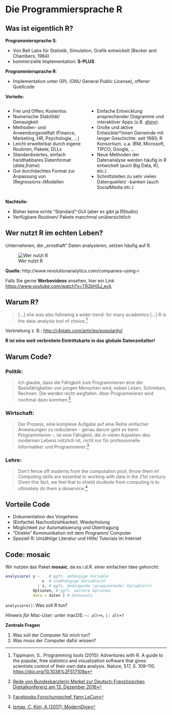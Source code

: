 # Die Programmiersprache R

## Was ist eigentlich R?

**Programmiersprache S**:
\small

- Von Bell Labs für Statistik, Simulation, Grafik entwickelt (Becker and Chambers; 1984) 
- kommerzielle Implementation: **S-PLUS** 
\normalsize

**Programmiersprache R**:
\small

- Implementation unter GPL (GNU General Public License), offener Quellcode

\normalsize
**Vorteile:**

:::::::::::::: {.columns}
::: {.column width="49%"}
\small
- Frei und Offen; Kostenlos
- Numerische Stabilität/ Genauigkeit
- Methoden- und Anwendungsvielfalt (Finance, Marketing, HR, Psychologie, ...)
- Leicht erweiterbar durch eigene Routinen, Pakete, DLLs
- Standardisiertes, einfach handhabbares Datenformat (*data.frame*)
- Gut durchdachtes Format zur Anpassung von (Regressions-)Modellen
:::
::: {.column width="49%"}
\small
- Einfache Entwicklung ansprechender Diagramme und interaktiver Apps (z.B. [shiny](http://shiny.rstudio.com)).
- Große und aktive Entwickler*innen Gemeinde mit langer Geschichte: seit 1993; R Konsortium, u.a. IBM, Microsoft, TIPCO, Google, ...
- Neue Methoden der Datenanalyse werden häufig in R entwickelt (auch Big Data, KI, etc.)
- Schnittstellen zu sehr vielen Datenquellen/ -banken (auch SocialMedia etc.)
:::
::::::::::::::

**Nachteile:**
\small

- Bisher keine echte “Standard”-GUI (aber es gibt ja RStudio)
- Verfügbare Routinen/ Pakete manchmal unübersichtlich


## Wer nutzt R im echten Leben?

Unternehmen, die „ernsthaft“ Daten analysieren, setzen häufig auf R.

![Wer nutzt R](images/WerNutztR.png)

**Quelle:** http://www.revolutionanalytics.com/companies-using-r 


Falls Sie gerne **Werbevideos** ansehen, hier ein Link [https://www.youtube.com/watch?v=TR2bHSJ_eck](https://www.youtube.com/watch?v=TR2bHSJ_eck)

## Warum R?

> [...] she was also following a wider trend: for many academics [...] R is the data-analysis tool of choice.^[Tippmann, S.. Programming tools (2015): Adventures with R. A guide to the popular, free statistics and visualization software that gives scientists control of their own data analysis. Nature, 517, S. 109--110. [https://doi.org/10.1038%2F517109a](https://doi.org/10.1038%2F517109a)]

Verbreitung z. B.: [http://r4stats.com/articles/popularity/](http://r4stats.com/articles/popularity/)

**R ist eine weit verbreitete Eintrittskarte in das globale Datenzeitalter!**


## Warum Code? 

### Politik:

 
 > Ich glaube, dass die Fähigkeit zum Programmieren eine der Basisfähigkeiten von jungen Menschen wird, neben Lesen, Schreiben, Rechnen. Die werden nicht wegfallen. Aber Programmieren wird nochmal dazu kommen.^[[Rede von Bundeskanzlerin Merkel zur Deutsch-Französischen Digitalkonferenz am 13. Dezember 2016](https://www.bundeskanzlerin.de/Content/DE/Rede/2016/12/2016-12-13-deutsch-franzoesische-digitalkonferenz.html)]

 
### Wirtschaft:

> Der Prozess, eine komplexe Aufgabe auf eine Reihe einfacher Anweisungen zu reduzieren - genau darum geht es beim Programmieren -, ist eine Fähigkeit, die in vielen Aspekten des modernen Lebens nützlich ist, nicht nur für professionelle Informatiker und Programmierer.^[[Facebooks Forschungschef Yann LeCun](http://www.faz.net/aktuell/wirtschaft/netzwirtschaft/facebook-ki-experte-yann-lecun-fordert-informatik-als-pflichtfach-15058261.html)]


### Lehre:

> Don’t fence off students from the computation pool, throw them in! Computing skills are essential to working with data in the 21st century. Given this fact, we feel that to shield students from computing is to ultimately do them a disservice.^[[Ismay, C, Kim, A (2017): ModernDive ](http://moderndive.com/index.html#intro-instructors)]


## Vorteile Code

- Dokumentation des Vorgehens
- (Einfache) Nachvollziehbarkeit, Wiederholung
- Möglichkeit zur Automatisierung und Übertragung
- "Direkte" Kommunikation mit dem Programm/ Computer
- Speziell R: Unzählige Literatur und Hilfe/ Tutorials im Internet


## Code: mosaic

Wir nutzen das Paket **mosaic**, da es i.d.R. einer einfachen Idee gehorcht:

```r
analysiere( y ~    # ggfs. abhängige Variable
                x  # unabhängige Variable(n)
              | z, # ggfs. bedingende (gruppierende) Variable(n)
            Optionen, # ggfs. weitere Optionen
            data = daten ) # Datensatz 
```

`analysiere()`: Was soll R tun?

*Hinweis für Mac-User*: unter macOS: `~: alt+n`, `|: alt+7`

**Zentrale Fragen**

1. Was soll der Computer für mich tun?
2. Was muss der Computer dafür wissen?
